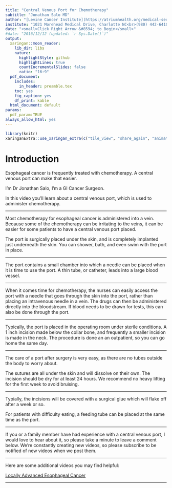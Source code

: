 ```yaml
---
title: "Central Venous Port for Chemotherapy"
subtitle: "Jonathan Salo MD"
author: "[Levine Cancer Institute](https://atriumhealth.org/medical-services/specialty-care/cancer-care/esophageal-cancer/meet-the-team#)"
institute: "1021 Morehead Medical Drive, Charlotte NC<br>(980) 442-6410"
date: "<small>Click Right Arrow &#8594; to Begin</small>"
#date: "2016/12/12 (updated: `r Sys.Date()`)"
output:
  xaringan::moon_reader:
    lib_dir: libs
    nature:
      highlightStyle: github
      highlightLines: true
      countIncrementalSlides: false
      ratio: "16:9"
  pdf_document:
    includes:
      in_header: preamble.tex
    toc: yes
    fig_caption: yes
    df_print: kable
  html_document: default
params: 
  pdf_param:TRUE
always_allow_html: yes     
---
```

<style type="text/css">
.remark-slide-content {
    font-size: 40px;
    padding: 1em 4em 1em 4em;
}

.title-slide h1:nth-of-type(1) {
}
.title-slide h2:nth-of-type(1) {
}
.title-slide a:nth-of-type(1) {
    color: #99ccff ;
    text-decoration: underline;
}

</style>
<!--- P10000266--->
<!--- Premiere: Intro_02--->
```r
library(knitr)
xaringanExtra::use_xaringan_extra(c("tile_view", "share_again", "animate_css", "tachyons","fit_screen","broadcast","scribble"))
```
# Introduction

Esophageal cancer is frequently treated with chemotherapy. A central venous port can make that easier.


I’m Dr Jonathan Salo, I’m a GI Cancer Surgeon.

In this video you’ll learn about a central venous port, which is used to administer chemotherapy.

---

Most chemotherapy for esophageal cancer is administered into a vein.  Because some of the chemotherapy can be irritating to the veins, it can be easier for some patients to have a central venous port placed.

The port is surgically placed under the skin, and is completely implanted just underneath the skin.  You can shower, bath, and even swim with the port in place.

---

The port contains a small chamber into which a needle can be placed when it is time to use the port.  A thin tube, or catheter, leads into a large blood vessel.

---

When it comes time for chemotherapy, the nurses can easily access the port with a needle that goes through the skin into the port, rather than placing an intravenous needle in a vein.  The drugs can then be administered directly into the bloodstream. If blood needs to be drawn for tests, this can also be done through the port.

---

Typically, the port is placed in the operating room under sterile conditions.  A 1 inch incision made below the collar bone, and frequently a smaller incision is made in the neck. The procedure is done an an outpatient, so you can go home the same day.

---

The care of a port after surgery is very easy, as there are no tubes outside the body to worry about.

The sutures are all under the skin and will dissolve on their own.  The incision should be dry for at least 24 hours. We recommend no heavy lifting for the first week to avoid bruising. 

---

Typially, the incisions will be covered with a surgical glue which will flake off after a week or so. 

For patients with difficulty eating, a feeding tube can be placed at the same time as the port.

---

If you or a family member have had experience with a central venous port, I would love to hear about it, so please take a minute to leave a comment below. We're constantly creating new videos, so please subscribe to be notified of new videos when we post them.

---

Here are some additional videos you may find helpful:

[Locally Advanced Esophageal Cancer](13-Eso_Locally_Advanced.html)

---

